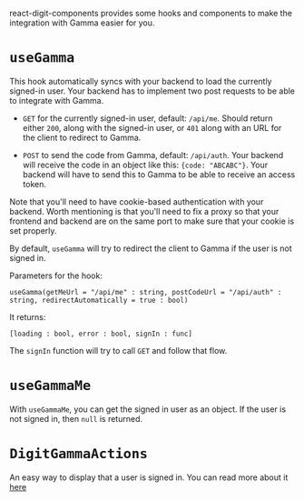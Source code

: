 
<Meta title="Gamma integration"/>

react-digit-components provides some hooks and components to make the integration with Gamma easier for you.

# `useGamma`

This hook automatically syncs with your backend to load the currently signed-in user. Your backend has to implement two post requests to be able to integrate with Gamma. 

* `GET` for the currently signed-in user, default: `/api/me`. Should return either `200`, along with the signed-in user, or `401` along with an URL for the client to redirect to Gamma.

* `POST` to send the code from Gamma, default: `/api/auth`. Your backend will receive the code in an object like this: `{code: "ABCABC"}`. Your backend will have to send this to Gamma to be able to receive an access token. 

Note that you'll need to have cookie-based authentication with your backend. Worth mentioning is that you'll need to fix a proxy so that your frontend and backend are on the same port to make sure that your cookie is set properly. 

By default, `useGamma` will try to redirect the client to Gamma if the user is not signed in. 

Parameters for the hook: 

`useGamma(getMeUrl = "/api/me" : string, postCodeUrl = "/api/auth" : string, redirectAutomatically = true : bool)`

It returns:

`[loading : bool, error : bool, signIn : func]`

The `signIn` function will try to call `GET` and follow that flow. 

# `useGammaMe`

With `useGammaMe`, you can get the signed in user as an object. If the user is not signed in, then `null` is returned.

# `DigitGammaActions`

An easy way to display that a user is signed in. You can read more about it [here](/?path=/docs/others-digitgammaactions--gamma-actions-no-avatar)